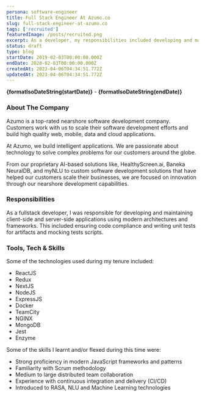```yaml
---
persona: software-engineer
title: Full Stack Engineer At Azumo.co
slug: full-stack-engineer-at-azumo.co
tags: ['recruited']
featuredImage: /posts/recruited.png
excerpt: As a developer, my responsibilities included developing and maintaining client-side and server-side applications using modern architectures and frameworks like ReactJS, Redux, NextJS, NodeJS, and ExpressJS. Also provided compliant code with the company's standards and wrote unit tests for artifacts. Some of the tools and technologies I used included Docker, TeamCity, NGINX, and MongoDB. Additionally, I worked with scrum and CD/CI and developed skills in unit mocking and testing with Jest and Enzyme.
status: draft
type: blog
startDate: 2019-02-03T00:00:00.000Z
endDate: 2020-02-03T00:00:00.000Z
createdAt: 2023-04-06T04:34:51.772Z
updatedAt: 2023-04-06T04:34:51.772Z
---
```



**{formatIsoDateString(startDate)}** - **{formatIsoDateString(endDate)}**

### About The Company

Azumo is a top-rated nearshore software development company.  Customers work with us to scale their software development efforts and build high quality web, mobile, data and cloud applications.

At Azumo, we build intelligent applications. We are passionate about technology to solve complex problems for our customers around the globe. 

From our proprietary AI-based solutions like, HealthyScreen.ai, Baneka NeuralDB, and myNLU to custom software development solutions that have helped our customers scale their businesses, we are focused on innovation through our nearshore development capabilities. 

### Responsibilities

As a fullstack developer, I was responsible for developing and maintaining client-side and server-side applications using modern architectures and frameworks. This included ensuring code compliance and writing unit tests for artifacts and mocking tests scripts.

### Tools, Tech & Skills

Some of the technologies used during my tenure included:

- ReactJS
- Redux
- NextJS
- NodeJS
- ExpressJS
- Docker
- TeamCity
- NGINX
- MongoDB
- Jest
- Enzyme

Some of the skills I learnt and/or flexed during this time were:

- Strong proficiency in modern JavaScript frameworks and patterns
- Familiarity with Scrum methodology
- Medium to large distributed team collaboration 
- Experience with continuous integration and delivery (CI/CD)
- Introduced to RASA, NLU and Machine Learning technologies